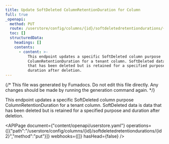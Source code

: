 ```yaml
---
title: Update SoftDeleted ColumnRetentionDuration for Column
full: true
_openapi:
  method: PUT
  route: /userstore/config/columns/{id}/softdeletedretentiondurations/{id2}
  toc: []
  structuredData:
    headings: []
    contents:
      - content: >-
          This endpoint updates a specific SoftDeleted column purpose
          ColumnRetentionDuration for a tenant column. SoftDeleted data is data
          that has been deleted but is retained for a specified purpose and
          duration after deletion.
---
```


{/* This file was generated by Fumadocs. Do not edit this file directly. Any changes should be made by running the generation command again. */}

This endpoint updates a specific SoftDeleted column purpose ColumnRetentionDuration for a tenant column. SoftDeleted data is data that has been deleted but is retained for a specified purpose and duration after deletion.

<APIPage document={"content/openapi/userstore.yaml"} operations={[{"path":"/userstore/config/columns/{id}/softdeletedretentiondurations/{id2}","method":"put"}]} webhooks={[]} hasHead={false} />